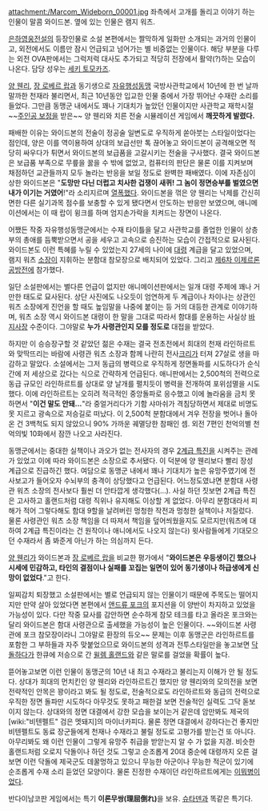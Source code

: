 attachment:/Marcom_Wideborn_00001.jpg
좌측에서 고개를 돌리고 이야기 하는 인물이 말콤 와이드본. 옆에 있는 인물은 램지 워츠.

[[은하영웅전설]]의 등장인물로 소설 본편에서는 짤막하게 일화만 소개되는 과거의 인물이고, 외전에서도 이름만 잠시 언급되고 넘어가는 별 비중없는 인물이다. 해당 부분을 다루는 외전 OVA판에서는 그럭저럭 대사도 추가되고 적당히 전장에서 활약(?)하는 모습이 나온다. 담당 성우는 [[세키 토모카즈]].

[[양 웬리]], [[장 로베르 랍]]과 동기생으로 [[자유행성동맹]] 국방사관학교에서 10년에 한 번 날까말까한 천재라 불리면서, 최근 10년동안 입교한 인물 중에서 가장 뛰어난 수재란 소리를 들었다. 그만큼 동맹군 내에서도 꽤나 기대치가 높았던 인물이지만 사관학교 재학시절 ~~[[주인공 보정]]을 받은~~ 양 웬리와 치른 전술 시뮬레이션 게임에서 '''깨끗하게 발렸다.'''

패배한 이유는 와이드본의 전술이 정공술 일변도로 우직하게 쏟아붓는 스타일이었다는 점인데, 양은 이를 역이용하여 상대의 보급선만 톡 끊어놓고 와이드본이 공격해오면 적당히 싸우다가 튀면서 와이드본의 보급품을 고갈시키는 전술을 구사했다. 결국 와이드본은 보급품 부족으로 무릎을 꿇을 수 밖에 없었고, 컴퓨터의 판단은 물론 이를 지켜보며 채점하던 교관들까지 모두 놀라는 반응을 보일 정도로 완벽한 패배였다. 이에 자존심이 상한 와이드본은  "'''도망만 다닌 더럽고 치사한 겁쟁이 새퀴! 그 놈이 정면승부를 벌였으면 내가 이기는 거였어'''!"라 소리지르며 [[열폭]]했다. 와이드본을 꺾은 양 웬리는 낙제를 간신히 면한 다른 실기과목 점수를 보충할 수 있게 됐다면서 안도하는 반응만 보였으며, 애니메이션에서는 이 때 랍이 윙크를 하며 엄지손가락을 치켜드는 장면이 나온다.

어쨌든 작중 자유행성동맹군에서는 수재 타이틀을 달고 사관학교를 졸업한 인물이 상층부의 총애를 듬뿍받으면서 공을 세우고 고속으로 승진하는 모습이 간접적으로 묘사된다. 와이드본도 이런 특혜를 누릴 수 있었는지 27세의 나이에 [[대령]] 계급을 달고 있었으며, 램지 워츠 [[소장(계급)|소장]]이 지휘하는 분함대 참모장으로 배치되어 있었다. 그리고 [[제6차 이제르론 공방전]]에 참가했다.

일단 소설판에서는 별다른 언급이 없지만 애니메이션판에서는 일개 대령 주제에 꽤나 거만한 태도로 묘사된다. 상단 사진에도 나오듯이 엄연하게 두 계급이나 차이나는 상관인 워츠 소장에게 진언을 할 때도 높임말을 나중에 붙이는 등 거의 대등한 관계로 이야기하며, 워츠 소장 역시 와이드본 대령이 한 말을 그대로 따라서 함대를 운용하는 사실상 [[바지사장]] 수준이다. 그야말로 '''누가 사령관인지 모를 정도로''' 대접을 받았다.

하지만 이 승승장구할 것 같았던 젊은 수재는 결국 전초전에서 희대의 천재 라인하르트와 맞딱뜨리는 바람에 사령관 워츠 소장과 함께 나란히 전사[[크리]]가 터져 27살로 생을 마감하고 말았다. 소설에서는 그저 동급의 병력으로 우직하게 정면돌파를 시도하다가 순식간에 저 세상으로 갔다는 식으로 간략하게 언급된다. 애니판에서는 2,500척의 전력으로 동급 규모인 라인하르트를 상대로 양 날개를 펼치듯이 병력을 전개하여 포위섬멸을 시도했다. 이에 라인하르트는 오히려 적극적인 중앙돌파로 응수했고 이에 놀라움을 금치 못하면서 "'''이건 말도 안돼...'''"라 중얼거리다가 기함 샤마쉬가 격침당하면서 제대로 비명도 못 지르고 광속으로 저승길로 떠났다. 이 2,500척 분함대에서 겨우 전장을 벗어나 돌아온 건 3백척도 되지 않았으니 90% 가까운 궤멸당한 참패인 셈. 외전 7편인 천억의별 천억의빛 10화에서 잠깐 나오고 사라진다.

동맹군에서는 중대한 실책이나 과오가 없는 전사자의 경우 [[계급 특진|2계급 특진]]을 시켜주는 관례가 있었고 이에 따라 와이드본은 소장으로 추서됐다. 이 덕분에 양 웬리보다 빨리 장성 계급으로 진급하긴 했다. 여담으로 동맹군 내에서 꽤나 기대치가 높은 유망주였기에 전사보고가 들어오자 수뇌부의 충격이 상당했다고 언급된다. 어느정도였냐면 분함대 사령관 워츠 소장의 전사보다 훨씬 더 안타깝게 생각했다(…). 사실 하던 짓보면 2계급 특진은 고사하고 홀랜드처럼 대령 직위나 유지해도 이상할 게 없었다. 아무리 분함대라서 피해가 적어 그렇다해도 함대 9할을 날려버린 멍청한 작전과 멍청한 실책이나 저질렀다. 물론 사령관인 워츠 소장 책임을 더 따져서 책임을 덮어씌웠을지도 모르지만(워츠에 대하여 2계급 특진이라는 건 원작이나 애니에서도 나오지 않는다) 윗사람들에게 기대모으던 수재라서 좀 봐준게 아닌가 하는 의심까지 든다. 

[[양 웬리]]가 와이드본과 [[장 로베르 랍]]을 비교한 평가에서 "'''와이드본은 우등생이긴 했으나 시세에 민감하고, 타인의 결점이나 실패를 꼬집는 일면이 있어 동기생이나 하급생에게 신망이 없었다'''."고 한다.

일찌감치 퇴장했고 소설판에서는 별로 언급되지 않는 인물이기 때문에 주목도는 떨어지지만 만약 살아 있었다면 본편에서 [[앤드류 포크]]의 포지션을 이 양반이 차지하고 있었을 가능성이 있다. 다만 작중 묘사를 감안하면 순수하게 참모 테크를 타고 올라온 포크와는 달리 와이드본은 함대 사령관으로 출세했을 가능성이 높은 인물이다. ~~와이드본 사령관에 포크 참모장이라니 그야말로 환장의 듀오~~ 문제는 이후 동맹군은 라인하르트를 포함한 그 부하들과 자주 맞붙었으므로 와이드본의 성격과 전투스타일만을 놓고보면 [[닥돌]]하다가 한큐에 저승으로 간 [[윌렘 홀랜드]]와 같은 말로를 걸었을 확률이 높다.

뜯어놓고보면 이런 인물이 동맹군의 10년 내 최고 수재라고 불리는지 이해가 안 될 정도다. 상대가 희대의 먼치킨인 양 웬리와 라인하르트긴 했지만 양 웬리와의 모의전을 보면 전략적인 안목은 꽝이라고 봐도 될 정도로, 전술적으로도 라인하르트와 동급의 전력으로 우직한 정면 돌파만 시도하다 아무것도 못하고 패한걸 보면 전술적인 실력도 그닥 돋보이지 않는다. 상대와의 정면 대결에서 강한 모습을 보이는거 같은데 암만봐도 제국의 [wiki:"비텐펠트" 검은 멧돼지]의 마이너카피다. 물론 정면 대결에서 강하다는건 좋지만 비텐펠트도 동료 장군들에게 천재나 수재라고 불릴 정도로 고평가를 받는건 또 아니다. 아무리봐도 왜 이런 인물이 그렇게 유망주 취급을 받앋는지 알 수 가 없을 지경. 비슷한 홀랜드처럼 오로지 닥돌이나 하던 것도 그렇고 순조롭게 20대 중순에 대령까지 오른 걸 보면 이런 닥돌에 제국군도 데꿀멍하고 있으니 무능한 아군이나 무능한 적군이 있기에 순조롭게 수재 소리 듣었던 모양이다. 물론 진정한 수재이던 라인하르트에게는 [[이뭐병]]이었다.

반다이남코판 게임에서는 특기 '''이론무쌍(理屈倒れ)'''을 보유. [[슈타덴]]과 똑같은 특기다.
